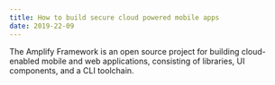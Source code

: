 ```yaml
---
title: How to build secure cloud powered mobile apps
date: 2019-22-09
---
```


The Amplify Framework is an open source project for building cloud-enabled mobile 
and web applications, consisting of libraries, UI components, and a CLI toolchain.
